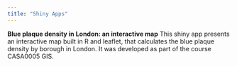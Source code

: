 ```yaml
---
title: "Shiny Apps"
---
```


**Blue plaque density in London: an interactive map**
This shiny app presents an interactive map built in R and leaflet, that calculates the blue plaque density by borough in London. It was developed as part of the course CASA0005 GIS.
